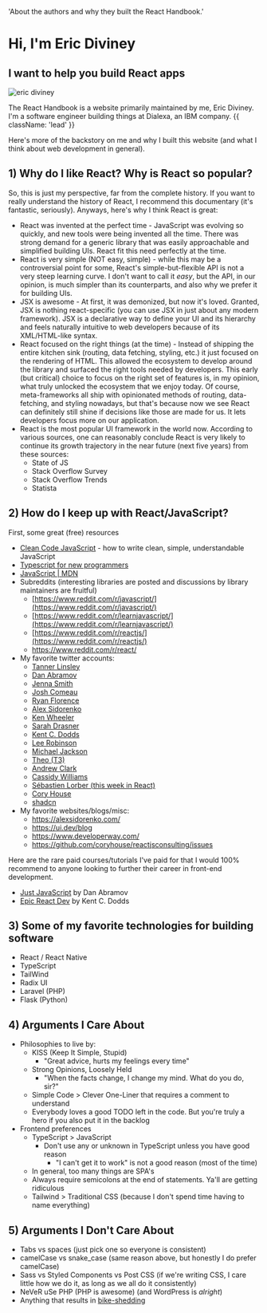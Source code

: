  'About the authors and why they built the React Handbook.'

# Hi, I'm Eric Diviney

## I want to help you build React apps

<img
  className="max-w-[170px] rounded-full"
  src="/eric-diviney.jpg"
  alt="eric diviney"
/>

The React Handbook is a website primarily maintained by me, <Resource url='https://twitter.com/EricDiviney'>Eric Diviney</Resource>. I'm a software engineer building things at <Resource url='https://www.dialexa.com/'>Dialexa, an IBM company</Resource>. {{ className: 'lead' }}

Here's more of the backstory on me and why I built this website (and what I think about web development in general).

## 1) Why do I like React? Why is React so popular?

So, this is just my perspective, far from the complete history. If you want to really understand the history of React, I recommend this <Resource url='https://www.youtube.com/watch?v=8pDqJVdNa44'>documentary</Resource> (it's fantastic, seriously). Anyways, here's why I think React is great:

- React was invented at the perfect time - JavaScript was evolving so quickly, and new tools were being invented all the time. There was strong demand for a generic library that was easily approachable and simplified building UIs. React fit this need perfectly at the time.
- React is very simple (NOT easy, simple) - while this may be a controversial point for some, React's simple-but-flexible API is not a very steep learning curve. I don't want to call it _easy_, but the API, in our opinion, is much simpler than its counterparts, and also why we prefer it for building UIs.
- JSX is awesome - At first, it was demonized, but now it's loved. Granted, JSX is nothing react-specific (you can use JSX in just about any modern framework). JSX is a declarative way to define your UI and its hierarchy and feels naturally intuitive to web developers because of its XML/HTML-like syntax.
- React focused on the right things (at the time) - Instead of shipping the entire kitchen sink (routing, data fetching, styling, etc.) it just focused on the rendering of HTML. This allowed the ecosystem to develop around the library and surfaced the right tools needed by developers. This early (but critical) choice to focus on the right set of features is, in my opinion, what truly unlocked the ecosystem that we enjoy today. Of course, meta-frameworks all ship with opinionated methods of routing, data-fetching, and styling nowadays, but that's because now we see React can definitely still shine if decisions like those are made for us. It lets developers focus more on our application.
- React is the most popular UI framework in the world now. According to various sources, one can reasonably conclude React is very likely to continue its growth trajectory in the near future (next five years) from these sources:
  - <Resource url='https://2022.stateofjs.com/en-US/libraries/'>State of JS</Resource>
  - <Resource url='https://survey.stackoverflow.co/2022/#section-most-popular-technologies-web-frameworks-and-technologies'>Stack Overflow Survey</Resource>
  - <Resource url='https://gist.github.com/tkrotoff/b1caa4c3a185629299ec234d2314e190'>Stack Overflow Trends</Resource>
  - <Resource url='https://www.statista.com/statistics/1124699/worldwide-developer-survey-most-used-frameworks-web/'>Statista</Resource>

## 2) How do I keep up with React/JavaScript?

First, some great (free) resources

- [Clean Code JavaScript](https://github.com/ryanmcdermott/clean-code-javascript) - how to write clean, simple, understandable JavaScript
- [Typescript for new programmers](https://www.typescriptlang.org/docs/handbook/typescript-from-scratch.html)
- [JavaScript | MDN](https://developer.mozilla.org/en-US/docs/Web/JavaScript)
- Subreddits (interesting libraries are posted and discussions by library maintainers are fruitful)
  - [https://www.reddit.com/r/javascript/](https://www.reddit.com/r/javascript/)
  - [https://www.reddit.com/r/learnjavascript/](https://www.reddit.com/r/learnjavascript/)
  - [https://www.reddit.com/r/reactjs/](https://www.reddit.com/r/reactjs/)
  - https://www.reddit.com/r/react/
- My favorite twitter accounts:
  - [Tanner Linsley](https://twitter.com/tannerlinsley)
  - [Dan Abramov](https://twitter.com/dan_abramov)
  - [Jenna Smith](https://twitter.com/jjenzz)
  - [Josh Comeau](https://twitter.com/JoshWComeau)
  - [Ryan Florence](https://twitter.com/ryanflorence)
  - [Alex Sidorenko](https://twitter.com/asidorenko_)
  - [Ken Wheeler](https://twitter.com/ken_wheeler)
  - [Sarah Drasner](https://twitter.com/sarah_edo)
  - [Kent C. Dodds](https://twitter.com/kentcdodds)
  - [Lee Robinson](https://twitter.com/leeerob)
  - [Michael Jackson](https://twitter.com/mjackson)
  - [Theo (T3)](https://twitter.com/t3dotgg)
  - [Andrew Clark](https://twitter.com/acdlite)
  - [Cassidy Williams](https://twitter.com/cassidoo)
  - [Sébastien Lorber (this week in React)](https://twitter.com/sebastienlorber)
  - [Cory House](https://twitter.com/housecor)
  - [shadcn](https://twitter.com/shadcn)
- My favorite websites/blogs/misc:
  - https://alexsidorenko.com/
  - https://ui.dev/blog
  - https://www.developerway.com/
  - https://github.com/coryhouse/reactjsconsulting/issues

Here are the rare paid courses/tutorials I've paid for that I would 100% recommend to anyone looking to further their career in front-end development.

- [Just JavaScript](https://justjavascript.com/) by Dan Abramov
- [Epic React Dev](https://epicreact.dev/) by Kent C. Dodds

## 3) Some of my favorite technologies for building software

- React / React Native
- TypeScript
- TailWind
- Radix UI
- Laravel (PHP)
- Flask (Python)

## 4) Arguments I Care About

- Philosophies to live by:
  - KISS (Keep It Simple, Stupid)
    - "Great advice, hurts my feelings every time"
  - Strong Opinions, Loosely Held
    - "When the facts change, I change my mind. What do you do, sir?"
  - Simple Code > Clever One-Liner that requires a comment to understand
  - Everybody loves a good TODO left in the code. But you're truly a hero if you also put it in the backlog
- Frontend preferences
  - TypeScript > JavaScript
    - Don't use any or unknown in TypeScript unless you have good reason
      - "I can't get it to work" is not a good reason (most of the time)
  - In general, too many things are SPA's
  - Always require semicolons at the end of statements. Ya'll are getting ridiculous
  - Tailwind > Traditional CSS (because I don't spend time having to name everything)

## 5) Arguments I Don't Care About

- Tabs vs spaces (just pick one so everyone is consistent)
- camelCase vs snake_case (same reason above, but honestly I do prefer camelCase)
- Sass vs Styled Components vs Post CSS (if we're writing CSS, I care little how we do it, as long as we all do it consistently)
- NeVeR uSe PHP (PHP is awesome) (and WordPress is _alright_)
- Anything that results in [bike-shedding](https://en.wikipedia.org/wiki/Law_of_triviality)
